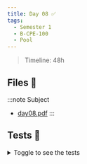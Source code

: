 ```yaml
---
title: Day 08 ✅
tags:
  - Semester 1
  - B-CPE-100
  - Pool
---
```


> Timeline: 48h

## Files 📂

:::note Subject
- [day08.pdf](https://github.com/Studio-17/Epitech-Subjects/raw/main/Semestre_1/B-CPE-100/Pool/Day08/Day08.pdf)
:::

## Tests 🤖

<details>
  <summary>Toggle to see the tests</summary>
  <div>
    <table>
      <thead>
        <tr>
          <th>Summary</th>
          <th>Number of tests</th>
          <th>Details</th>
        </tr>
      </thead>
      <tbody>
      <tr>
            <td rowspan="1">01 - task01</td>
            <td rowspan="1">1</td>
            <td>task01</td>
        </tr>
        <tr>
            <td rowspan="1">02 - task02</td>
            <td rowspan="1">1</td>
            <td>task02</td>
        </tr>
        <tr>
            <td rowspan="1">03 - task03</td>
            <td rowspan="1">1</td>
            <td>task03</td>
        </tr>
        <tr>
            <td rowspan="1">04 - task04</td>
            <td rowspan="1">1</td>
            <td>task04</td>
        </tr>
        <tr>
            <td rowspan="1">05 - task05</td>
            <td rowspan="1">1</td>
            <td>task05</td>
        </tr></tbody>
    </table>
  </div>
</details>
